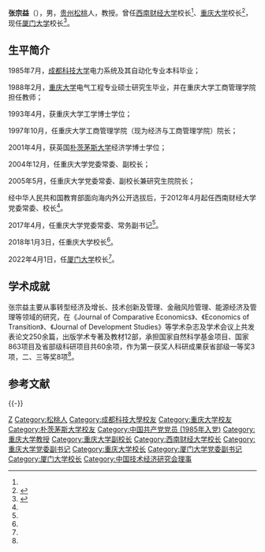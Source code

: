 {{otheruses|張詠漢}}
{{Infobox_Person
|name=张宗益
|image=
|birth_date=
|birth_place={{CHN}}[[贵州省|贵州省]][[松桃|松桃]]
|death_date=
|death_place=
|spouse=
|party={{CPC}}
|relatives=
|educate = 
* [[朴茨茅斯大学|朴茨茅斯大学]] 经济学博士 ？- 2001
* [[重庆大学|重庆大学]] 工学博士 ？ - 1993
* [[重庆大学|重庆大学]] 电气工程硕士 1985 - 1988
* [[成都科技大学|成都科技大学]] 电力系统及其自动化 1981<sup>（？）</sup>- 1985
|past = 
* [[厦门大学|厦门大学]]校长 2022 - 
* [[重庆大学|重庆大学]]校长 2018 - 2022
* [[重庆大学|重庆大学]]常务副书记 2017 - 2018
* [[西南财经大学|西南财经大学]]校长 2012 - 2017
* [[重庆大学|重庆大学]]研究生院院长<sup>（兼）</sup>2005 - 2012
* [[重庆大学|重庆大学]]副校长 2004 - 2012
* [[重庆大学|重庆大学]]工商管理学院院长 1997 - 2004
}}

'''张宗益'''（{{bd|1964年|5月||catIdx=Zhang张}}），男，[[贵州|贵州]][[松桃|松桃]]人，教授。曾任[[西南财经大学|西南财经大学]]校长<ref name="ref1" />、[[重庆大学|重庆大学]]校长<ref name=":0">{{Cite web|url=http://www.moe.gov.cn/jyb_xwfb/gzdt_gzdt/moe_1485/201801/t20180103_323640.html|title=张宗益任重庆大学校长|author=中华人民共和国教育部|accessdate=2018-01-17}}</ref>，现任[[厦门大学|厦门大学]]校长<ref name=":1">{{Cite web|title=张荣同志任厦门大学党委书记 张宗益同志任校长|url=http://www.moe.gov.cn/jyb_xwfb/gzdt_gzdt/s5987/202204/t20220401_612820.html|access-date=2022-04-08|work=中华人民共和国教育部}}</ref>。

==生平简介==
1985年7月，[[成都科技大学|成都科技大学]]电力系统及其自动化专业本科毕业；

1988年2月，[[重庆大学|重庆大学]]电气工程专业硕士研究生毕业，并在重庆大学工商管理学院担任教师；

1993年4月，获重庆大学工学博士学位；

1997年10月，任重庆大学工商管理学院（现为经济与工商管理学院）院长；

2001年4月，获英国[[朴茨茅斯大学|朴茨茅斯大学]]经济学博士学位；

2004年12月，任重庆大学党委常委、副校长；

2005年5月，任重庆大学党委常委、副校长兼研究生院院长；

经中华人民共和国教育部面向海内外公开选拔后，于2012年4月起任西南财经大学党委常委、校长<ref name="ref1" />。

2017年4月，任重庆大学党委常委、常务副书记<ref name="ref2" />。

2018年1月3日，任重庆大学校长<ref name=":0" />。

2022年4月1日，任[[厦门大学|厦门大学]]校长<ref name=":1" />。

==学术成就==
张宗益主要从事转型经济及增长、技术创新及管理、金融风险管理、能源经济及管理等领域的研究，在《Journal of Comparative Economics》、《Economics of Transition》、《Journal of Development Studies》等学术杂志及学术会议上共发表论文250余篇，出版学术专著及教材12部，承担国家自然科学基金项目、国家863项目及省部级科研项目共60余项，作为第一获奖人科研成果获省部级一等奖3项，二、三等奖8项<ref name="ref1" />。

==参考文献==
{{Reflist|refs=
<ref name="ref1"> [http://www.swufe.edu.cn/3087.html 校长张宗益],西南财经大学</ref>
<ref name="ref2"> [http://news.cqu.edu.cn/newsv2/show-19-406-1.html 教育部党组任命张宗益同志为重庆大学党委常务副书记],重庆大学新闻网</ref>
}}

{{-}}
{{start box}}
{{s-edu}}
{{s-before|[[张荣_(1964年)|张荣]]}}
{{s-title|[[厦门大学|厦门大学]][[厦门大学历任校长列表|校长]]|2022年4月－}}
{{s-inc}}
{{s-before|[[周绪红|周绪红]]}}
{{s-title|[[重庆大学|重庆大学]]校长|2018年1月－2022年4月}}
{{s-after|[[王树新|王树新]]}}
{{s-before|[[赵德武|赵德武]]}}
{{s-title|[[西南财经大学|西南财经大学]]校长|2012年4月－2017年4月}}
{{s-after|[[卓志|卓志]]}}
{{end box}}

{{西南财经大学}}
{{重庆大学}}
{{厦门大学}}
{{世界一流大学建设高校校长}}
{{Navboxes 
| title  = 张宗益在[[中国技术经济研究会|中国技术经济研究会]]的职务
| list1  =
{{中国技术经济研究会第三届理事会}}
{{中国技术经济研究会第四届理事会}}
}}
{{Navboxes 
| title  = 张宗益在[[中国技术经济学会|中国技术经济学会]]的职务
| list1  =
{{中国技术经济学会第五届理事会}}
{{中国技术经济学会第六届理事会}}
}}
{{DEFAULTSORT:Zhang张}}
[[Category:张姓|Z]]
[[Category:松桃人|Category:松桃人]]
[[Category:成都科技大學校友|Category:成都科技大學校友]]
[[Category:重庆大学校友|Category:重庆大学校友]]
[[Category:朴茨茅斯大学校友|Category:朴茨茅斯大学校友]]
[[Category:中国共产党党员_(1985年入党)|Category:中国共产党党员 (1985年入党)]]
[[Category:重庆大学教授|Category:重庆大学教授]]
[[Category:重庆大学副校长|Category:重庆大学副校长]]
[[Category:西南财经大学校长|Category:西南财经大学校长]]
[[Category:重庆大学党委副书记|Category:重庆大学党委副书记]]
[[Category:重庆大学校长|Category:重庆大学校长]]
[[Category:厦门大学党委副书记|Category:厦门大学党委副书记]]
[[Category:厦门大学校长|Category:厦门大学校长]]
[[Category:中国技术经济研究会理事|Category:中国技术经济研究会理事]]